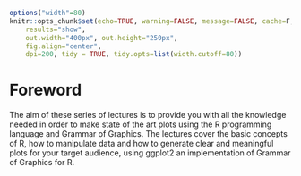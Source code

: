 ```r
options("width"=80)
knitr::opts_chunk$set(echo=TRUE, warning=FALSE, message=FALSE, cache=F, 
    results="show",
    out.width="400px", out.height="250px",
    fig.align="center",
    dpi=200, tidy = TRUE, tidy.opts=list(width.cutoff=80))
```

# Foreword

The aim of these series of lectures is to provide you with all the knowledge needed in order to make state of the art plots using the R programming language and Grammar of Graphics. The lectures cover the basic concepts of R, how to manipulate data and how to generate clear and meaningful plots for your target audience, using ggplot2 an implementation of Grammar of Graphics for R. 

